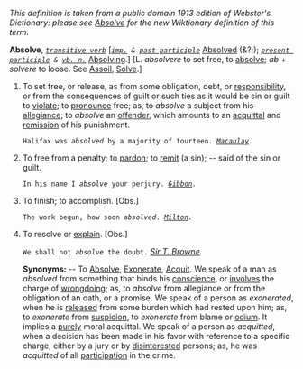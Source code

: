 ''This definition is taken from a public domain 1913 edition of Webster's Dictionary: please see [[Absolve]] for the new Wiktionary definition of this term.''

'''Absolve''', ''<code>[[transitive verb (part of speech)|transitive verb]]</code>'' [''<code>[[imp. (part of speech)|imp.]] & [[past participle (part of speech)|past participle]]</code>'' [[Absolved]] (&?;); ''<code>[[present participle (part of speech)|present participle]] & [[vb. n. (part of speech)|vb. n.]]</code>'' [[Absolving]].] [L. ''absolvere'' to set free, to [[absolve]]; ''ab'' + ''solvere'' to loose. See [[Assoil]], [[Solve]].]

<ol>
<li>To set free, or release, as from some obligation, debt, or [[responsibility]], or from the consequences of guilt or such ties as it would be sin or guilt to [[violate]]; to [[pronounce]] free; as, to ''absolve'' a subject from his [[allegiance]]; to ''absolve'' an [[offender]], which amounts to an [[acquittal]] and [[remission]] of his punishment.

<code>Halifax was ''absolved'' by a majority of fourteen. ''[[Macaulay (source)|Macaulay]].''</code>

<li> To free from a penalty; to [[pardon]]; to [[remit]] (a sin); -- said of the sin or guilt.

<code>In his name I ''absolve'' your perjury. ''[[Gibbon (source)|Gibbon]].''</code>

<li> To finish; to accomplish. [Obs.]

<code>The work begun, how soon ''absolved''. ''[[Milton (source)|Milton]].''</code>

<li> To resolve or [[explain]]. [Obs.]

<code>We shall not ''absolve'' the doubt.</code> ''[[Sir T. Browne (source)|Sir T. Browne]].''

'''Synonyms:''' -- To [[Absolve]], [[Exonerate]], [[Acquit]]. We speak of a man as ''absolved'' from something that binds his [[conscience]], or [[involves]] the charge of [[wrongdoing]]; as, to ''absolve'' from allegiance or from the obligation of an oath, or a promise. We speak of a person as ''exonerated'', when he is [[released]] from some burden which had rested upon him; as, to ''exonerate'' from [[suspicion]], to ''exonerate'' from blame or [[odium]]. It implies a [[purely]] moral acquittal. We speak of a person as ''acquitted'', when a decision has been made in his favor with reference to a specific charge, either by a jury or by [[disinterested]] persons; as, he was ''acquitted'' of all [[participation]] in the crime.
</ol>